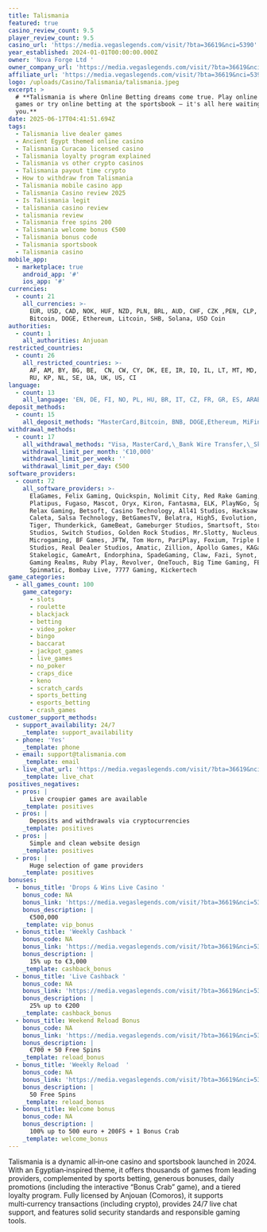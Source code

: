 ```yaml
---
title: Talismania
featured: true
casino_review_count: 9.5
player_review_count: 9.5
casino_url: 'https://media.vegaslegends.com/visit/?bta=36619&nci=5390'
year_established: 2024-01-01T00:00:00.000Z
owner: 'Nova Forge Ltd '
owner_company_url: 'https://media.vegaslegends.com/visit/?bta=36619&nci=5390'
affiliate_url: 'https://media.vegaslegends.com/visit/?bta=36619&nci=5390'
logo: /uploads/Casino/Talismania/talismania.jpeg
excerpt: >
  # **Talismania is where Online Betting dreams come true. Play online casino
  games or try online betting at the sportsbook — it's all here waiting for
  you.**
date: 2025-06-17T04:41:51.694Z
tags:
  - Talismania live dealer games
  - Ancient Egypt themed online casino
  - Talismania Curacao licensed casino
  - Talismania loyalty program explained
  - Talismania vs other crypto casinos
  - Talismania payout time crypto
  - How to withdraw from Talismania
  - Talismania mobile casino app
  - Talismania Casino review 2025
  - Is Talismania legit
  - talismania casino review
  - talismania review
  - Talismania free spins 200
  - Talismania welcome bonus €500
  - Talismania bonus code
  - Talismania sportsbook
  - Talismania casino
mobile_app:
  - marketplace: true
    android_app: '#'
    ios_app: '#'
currencies:
  - count: 21
    all_currencies: >-
      EUR, USD, CAD, NOK, HUF, NZD, PLN, BRL, AUD, CHF, CZK ,PEN, CLP, BNB,
      Bitcoin, DOGE, Ethereum, Litcoin, SHB, Solana, USD Coin
authorities:
  - count: 1
    all_authorities: Anjuoan
restricted_countries:
  - count: 26
    all_restricted_countries: >-
      AF, AM, BY, BG, BE,  CN, CW, CY, DK, EE, IR, IQ, IL, LT, MT, MD, MM, RO,
      RU, KP, NL, SE, UA, UK, US, CI
language:
  - count: 13
    all_language: 'EN, DE, FI, NO, PL, HU, BR, IT, CZ, FR, GR, ES, ARAB'
deposit_methods:
  - count: 15
    all_deposit_methods: "MasterCard,Bitcoin, BNB, DOGE,Ethereum, MiFinity,\_CashtoCode,\_Skrill,\_Paysafe Card,USD Coin,\_EcoPayz,\_eZeeWallet, Visa, Jeton, AstroPay"
withdrawal_methods:
  - count: 17
    all_withdrawal_methods: "Visa, MasterCard,\_Bank Wire Transfer,\_Skrill, BNB, Bitcoin, DOGE, Ethereum, Litecoin, SHB, Solana, USD Coin, MiFinity\_Neteller,\_EcoPayz,\_Paysafe Card, Jeton, AstroPay"
    withdrawal_limit_per_month: '€10,000'
    withdrawal_limit_per_week: ''
    withdrawal_limit_per_day: €500
software_providers:
  - count: 72
    all_software_providers: >-
      ElaGames, Felix Gaming, Quickspin, Nolimit City, Red Rake Gaming, Amusnet,
      Platipus, Fugaso, Mascot, Oryx, Kiron, Fantasma, ELK, PlayNGo, Spinomenal,
      Relax Gaming, Betsoft, Casino Technology, All41 Studios, Hacksaw Gaming,
      Caleta, Salsa Technology, BetGamesTV, Belatra, High5, Evolution, Red
      Tiger, Thunderkick, GameBeat, Gameburger Studios, Smartsoft, Stormcraft
      Studios, Switch Studios, Golden Rock Studios, Mr.Slotty, Nucleus, Netent,
      Microgaming, BF Games, JFTW, Tom Horn, PariPlay, Foxium, Triple Edge
      Studios, Real Dealer Studios, Amatic, Zillion, Apollo Games, KAGaming,
      Stakelogic, GameArt, Endorphina, SpadeGaming, Claw, Fazi, Synot, Gamzix,
      Gaming Realms, Ruby Play, Revolver, OneTouch, Big Time Gaming, FBM, OnAir,
      Spinmatic, Bombay Live, 7777 Gaming, Kickertech
game_categories:
  - all_games_count: 100
    game_category:
      - slots
      - roulette
      - blackjack
      - betting
      - video_poker
      - bingo
      - baccarat
      - jackpot_games
      - live_games
      - no_poker
      - craps_dice
      - keno
      - scratch_cards
      - sports_betting
      - esports_betting
      - crash_games
customer_support_methods:
  - support_availability: 24/7
    _template: support_availability
  - phone: 'Yes'
    _template: phone
  - email: support@talismania.com
    _template: email
  - live_chat_url: 'https://media.vegaslegends.com/visit/?bta=36619&nci=5390'
    _template: live_chat
positives_negatives:
  - pros: |
      Live croupier games are available
    _template: positives
  - pros: |
      Deposits and withdrawals via cryptocurrencies
    _template: positives
  - pros: |
      Simple and clean website design
    _template: positives
  - pros: |
      Huge selection of game providers
    _template: positives
bonuses:
  - bonus_title: 'Drops & Wins Live Casino '
    bonus_code: NA
    bonus_link: 'https://media.vegaslegends.com/visit/?bta=36619&nci=5390'
    bonus_description: |
      €500,000
    _template: vip_bonus
  - bonus_title: 'Weekly Cashback '
    bonus_code: NA
    bonus_link: 'https://media.vegaslegends.com/visit/?bta=36619&nci=5390'
    bonus_description: |
      15% up to €3,000
    _template: cashback_bonus
  - bonus_title: 'Live Cashback '
    bonus_code: NA
    bonus_link: 'https://media.vegaslegends.com/visit/?bta=36619&nci=5390'
    bonus_description: |
      25% up to €200
    _template: cashback_bonus
  - bonus_title: Weekend Reload Bonus
    bonus_code: NA
    bonus_link: 'https://media.vegaslegends.com/visit/?bta=36619&nci=5390'
    bonus_description: |
      €700 + 50 Free Spins
    _template: reload_bonus
  - bonus_title: 'Weekly Reload  '
    bonus_code: NA
    bonus_link: 'https://media.vegaslegends.com/visit/?bta=36619&nci=5390'
    bonus_description: |
      50 Free Spins
    _template: reload_bonus
  - bonus_title: Welcome bonus
    bonus_code: NA
    bonus_description: |
      100% up to 500 euro + 200FS + 1 Bonus Crab
    _template: welcome_bonus
---
```


Talismania is a dynamic all‑in‑one casino and sportsbook launched in 2024. With an Egyptian‑inspired theme, it offers thousands of games from leading providers, complemented by sports betting, generous bonuses, daily promotions (including the interactive “Bonus Crab” game), and a tiered loyalty program. Fully licensed by Anjouan (Comoros), it supports multi‑currency transactions (including crypto), provides 24/7 live chat support, and features solid security standards and responsible gaming tools.
